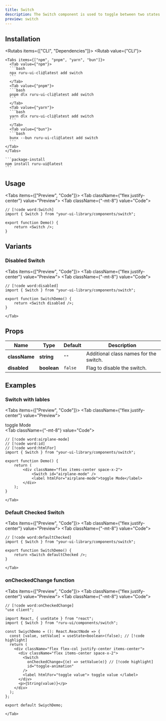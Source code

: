 ```yaml
---
title: Switch
description: The Switch component is used to toggle between two states.
preview: switch
---
```



## Installation

<Rutabs items={["CLI", "Dependencies"]}>
  <Rutab value={"CLI"}>
  
    <Tabs items={["npm", "pnpm", "yarn", "bun"]}>
      <Tab value={"npm"}>
      ```bash
      npx ruru-ui-cli@latest add switch
      ```
      </Tab>
      <Tab value={"pnpm"}>
      ```bash
      pnpm dlx ruru-ui-cli@latest add switch
      ```
      </Tab>
      <Tab value={"yarn"}>
      ```bash
      yarn dlx ruru-ui-cli@latest add switch
      ```
      </Tab>
      <Tab value={"bun"}>
      ```bash
      bunx --bun ruru-ui-cli@latest add switch
      ```
    </Tab>
    </Tabs>

  </Rutab>
  <Rutab value={"Dependencies"}>

    ```package-install
    npm install ruru-ui@latest
    ```

  </Rutab>
</Rutabs>

## Usage

<Tabs items={["Preview", "Code"]}>
    <Tab className={"flex justify-center"} value="Preview">
        <Switch />
    </Tab>
    <Tab className={"-mt-8"} value="Code">
```tsx
// [!code word:Switch]
import { Switch } from "your-ui-library/components/switch";

export function Demo() {
    return <Switch />;
}
```
  </Tab>
</Tabs>

## Variants

### Disabled Switch

<Tabs items={["Preview", "Code"]}>
    <Tab className={"flex justify-center"} value="Preview">
        <Switch disabled />
    </Tab>
    <Tab className={"-mt-8"} value="Code">
```tsx
// [!code word:disabled]
import { Switch } from "your-ui-library/components/switch";

export function SwitchDemo() {
    return <Switch disabled />;
}
```
    </Tab>

</Tabs>

## Props

| Name          | Type    | Default | Description                            |
| ------------- | ------- | ------- | -------------------------------------- |
| **className** | **string**  | `"" `   | Additional class names for the switch. |
| **disabled**  | **boolean** | `false` | Flag to disable the switch.            |

## Examples

### Switch with lables

<Tabs items={["Preview", "Code"]}>
    <Tab className={"flex justify-center"} value="Preview">
        <div className="flex items-center space-x-2">
          <Switch id="airplane-mode" />
          <label htmlFor="airplane-mode">toggle Mode</label>
        </div>
    </Tab>
    <Tab className={"-mt-8"} value="Code">
```tsx
// [!code word:airplane-mode]
// [!code word:id]
// [!code word:htmlFor]
import { Switch } from "your-ui-library/components/switch";

export function Demo() {
    return (
        <div className="flex items-center space-x-2">
            <Switch id="airplane-mode" />
            <label htmlFor="airplane-mode">toggle Mode</label>
        </div>
    );
}

```
    </Tab>

</Tabs>

### Default Checked Switch

<Tabs items={["Preview", "Code"]}>
    <Tab className={"flex justify-center"} value="Preview">
        <Switch defaultChecked />
    </Tab>
    <Tab className={"-mt-8"} value="Code">
```tsx
// [!code word:defaultChecked]
import { Switch } from "your-ui-library/components/switch";

export function SwitchDemo() {
    return <Switch defaultChecked />;
}
```
    </Tab>

</Tabs>

### onCheckedChange function

<Tabs items={["Preview", "Code"]}>
    <Tab className={"flex justify-center"} value="Preview">
        <SwiychEvent />
    </Tab>
    <Tab className={"-mt-8"} value="Code">
```tsx
// [!code word:onCheckedChange]
"use client";

import React, { useState } from "react";
import { Switch } from "ruru-ui/components/switch";

const SwiychDemo = (): React.ReactNode => {
  const [value, setValue] = useState<boolean>(false); // [!code highlight]
  return (
    <div className="flex flex-col justify-center items-center">
      <div className="flex items-center space-x-2">
        <Switch
          onCheckedChange={(e) => setValue(e)} // [!code highlight]
          id="toggle-animation"
        />
        <label htmlFor="toggle value"> toggle value </label>
      </div>
      <p>{String(value)}</p>
    </div>
  );
};

export default SwiychDemo;
```
    </Tab>
</Tabs>

